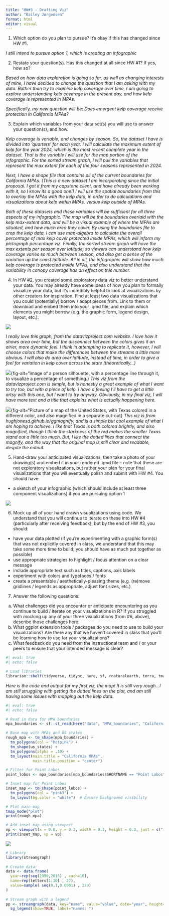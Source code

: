 ```yaml
---
title: "HW#3 - Drafting Viz"
author: "Bailey Jørgensen"
format: html
editor: visual
---
```


1.  Which option do you plan to pursue? It’s okay if this has changed since HW #1.

*I still intend to pursue option 1, which is creating an infographic*

2.  Restate your question(s). Has this changed at all since HW #1? If yes, how so?

*Based on how data exploration is going so far, as well as changing interests of mine, I have decided to change the question that I am asking with my data. Rather than try to examine kelp coverage over time, I am going to explore understanding kelp coverage in the present day, and how kelp coverage is represented in MPAs.*

*Specifically, my new question will be: Does emergent kelp coverage receive protection in California MPAs?*

3.  Explain which variables from your data set(s) you will use to answer your question(s), and how.

*Kelp coverage is variable, and changes by season. So, the dataset I have is divided into 'quarters' for each year. I will calculate the maximum extent of kelp for the year 2024, which is the most recent complete year in the dataset. That is the variable I will use for the map portion of the infographic. For the sorted stream graph, I will pull the variables that represent the max extent for each of the four seasons represented in 2024.*

*Next, I have a shape file that contains all of the current boundaries for California MPAs. (This is a new dataset I am incorporating since the initial proposal. I got it from my capstone client, and have already been working with it, so I know its a good one!) I will use the spatial boundaries from this to overlay the MPAs with the kelp data, in order to do calculations and visualizations about kelp within MPAs, versus kelp outside of MPAs.*

*Both of these datasets and these variables will be sufficient for all three aspects of my infographic. The map will be the boundaries overlaid with the kelp max-extent data, and will be a visual example of where the MPAs are situated, and how much area they cover. By using the boundaries file to crop the kelp data, I can use map-algebra to calculate the overall percentage of max kelp cover protected inside MPAs, which will inform my pictograph percentage viz. Finally, the sorted stream graph will have the max extents per season over latitude, so viewers can understand how kelp coverage varies so much between season, and also get a sense of the variation up the coast latitude. All in all, the infographic will show how much kelp coverage is protected inside MPAs, and also understand that the variability in canopy coverage has an effect on this number.*

4.  In HW #2, you created some exploratory data viz to better understand your data. You may already have some ideas of how you plan to formally visualize your data, but it’s incredibly helpful to look at visualizations by other creators for inspiration. Find at least two data visualizations that you could (potentially) borrow / adapt pieces from. Link to them or download and embed them into your .qmd file, and explain which elements you might borrow (e.g. the graphic form, legend design, layout, etc.).

![](data/Sorted-Stream-Graph.png){fig-alt="Image of a sorted stream graph, from the dataviz project website, that demonstrates how it shows varying areas over time"}

*I really love this graph, from the datavizproject.com website. I love how it shows area over time, but the disconnect between the colors gives it an airier, more dynamic feel. I think in attempting to replicate it, however, I will choose colors that make the differences between the streams a little more obvious. I will also do area over latitude, instead of time, in order to give a feel for variation in kelp cover across the state (theoretically...)*

![](data/Pictorial-Fraction-Chart-1-1.png){fig-alt="image of a person silhouette, with a percentage line through it, to visualize a percentage of something.} *This viz from the datavizproject.com is simple, but is honestly a great example of what I want to try too, but with a piece of kelp. I have a feeling I'll have to get a little artsy with this one, but I want to try anyway. Obviously, in my final viz, I will have more text and a title that explains what is actually happening here.*

![](data/README-example-map-1.png){fig-alt="Picture of a map of the United States, with Texas colored in a different color, and also magnified in a separate cut-out} *This viz is from hughjonesd.github.io/ggmagnify, and is a simple but cool example of what I am hoping to achieve. I like that Texas is both colored brightly, and also magnified, though I think the starkness of the red makes the smaller Texas stand out a little too much. But, I like the dotted lines that connect the magnify, and the way that the original map is still clear and readable, despite the cutout.*

5.  Hand-draw your anticipated visualizations, then take a photo of your drawing(s) and embed it in your rendered .qmd file – note that these are not exploratory visualizations, but rather your plan for your final visualizations that you will eventually polish and submit with HW #4. You should have:

-   a sketch of your infographic (which should include at least three component visualizations) if you are pursuing option 1

![](data/viz-mockup.png){fig-alt="Image of kelp-based data viz mockups. Hand-drawn - forgive the ugliness!"}

6.  Mock up all of your hand drawn visualizations using code. We understand that you will continue to iterate on these into HW #4 (particularly after receiving feedback), but by the end of HW #3, you should:

-   have your data plotted (if you’re experimenting with a graphic form(s) that was not explicitly covered in class, we understand that this may take some more time to build; you should have as much put together as possible)
-   use appropriate strategies to highlight / focus attention on a clear message
-   include appropriate text such as titles, captions, axis labels
-   experiment with colors and typefaces / fonts
-   create a presentable / aesthetically-pleasing theme (e.g. (re)move gridlines / legends as appropriate, adjust font sizes, etc.)

7.  Answer the following questions:

<!-- -->

a.  What challenges did you encounter or anticipate encountering as you continue to build / iterate on your visualizations in R? If you struggled with mocking up any of your three visualizations (from #6, above), describe those challenges here.
b.  What ggplot extension tools / packages do you need to use to build your visualizations? Are there any that we haven’t covered in class that you’ll be learning how to use for your visualizations?
c.  What feedback do you need from the instructional team and / or your peers to ensure that your intended message is clear?

```r
#| eval: true
#| echo: false

# Load libraries
librarian::shelf(tidyverse, tidync, here, sf, rnaturalearth, terra, tmap, tmaptools, spData, spDataLarge, mapdata, RColorBrewer, ggmagnify, grid)
```

*Here is the code and output for my first viz, the map! It is still very rough...I am still struggling with getting the dotted lines on the plot, and am still having some issues with mapping out the kelp data.*

```r
#| eval: true
#| echo: false

# Read in data for MPA boundaries
mpa_boundaries <- sf::st_read(here("data", "MPA_boundaries", "California_Marine_Protected_Areas_[ds582].shp"))

# Base map with MPAs and US states
rough_mpa <- tm_shape(mpa_boundaries) +
  tm_polygons(col = "hotpink") +
  tm_shape(us_states) +
  tm_polygons(alpha = .10) +
  tm_layout(main.title = "California MPAs",
            main.title.position = "center")

# Filter for Point Lobos
point_lobos <- mpa_boundaries[mpa_boundaries$SHORTNAME == "Point Lobos", ]

# Inset map for Point Lobos
inset_map <- tm_shape(point_lobos) +
  tm_polygons(col = "pink3") +
  tm_layout(bg.color = "white")  # Ensure background visibility

# Plot main map
tmap_mode("plot")
print(rough_mpa)

# Add inset map using viewport
vp <- viewport(x = 0.8, y = 0.2, width = 0.3, height = 0.3, just = c("right", "bottom"))
print(inset_map, vp = vp)


```

![](data/viz2-eds240.png){fig-alt="An image of a kelp frond, with a line indicating the 17% mark on the image, stating that 17% of kelp lives within California MPAs"}

```r
# Library
library(streamgraph)
 
# Create data:
data <- data.frame(
  year=rep(seq(1990,2016) , each=10),
  name=rep(letters[1:10] , 27),
  value=sample( seq(0,1,0.0001) , 270)
)
 
# Stream graph with a legend
pp <- streamgraph(data, key="name", value="value", date="year", height="300px", width="1000px") %>%
  sg_legend(show=TRUE, label="names: ")
```
